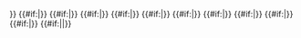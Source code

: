 <div class="plainlinks">
{{status|{{#if:{{{status|}}}|{{{status}}}|處理中}}}}
{{#if:{{{user name1|}}}|{{checkuser|{{{user name1}}}}}}}<!--
-->{{#if:{{{user name2|}}}|{{checkuser|{{{user name2}}}}}}}<!--
-->{{#if:{{{user name3|}}}|{{checkuser|{{{user name3}}}}}}}<!--
-->{{#if:{{{user name4|}}}|{{checkuser|{{{user name4}}}}}}}<!--
-->{{#if:{{{user name5|}}}|{{checkuser|{{{user name5}}}}}}}<!--
-->{{#if:{{{user name6|}}}|{{checkuser|{{{user name6}}}}}}}<!--
-->{{#if:{{{user name7|}}}|{{checkuser|{{{user name7}}}}}}}<!--
-->{{#if:{{{user name8|}}}|{{checkuser|{{{user name8}}}}}}}<!--
-->{{#if:{{{user name9|}}}|{{checkuser|{{{user name9}}}}}}}<!--
-->{{#if:{{{user name10|}}}|{{checkuser|{{{user name10}}}}}}}
{{#if:{{{reason|}}}|{{{reason}}}|{{error|请提供理由。}}}}</div><noinclude>{{Documentation}}
</noinclude>